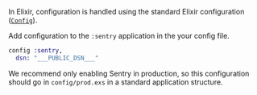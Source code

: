 In Elixir, configuration is handled using the standard Elixir configuration ([`Config`](https://hexdocs.pm/elixir/Config.html)).

Add configuration to the `:sentry` application in the your config file.

<SignInNote />

```elixir {filename:config/prod.exs}
config :sentry,
  dsn: "___PUBLIC_DSN___"
```

We recommend only enabling Sentry in production, so this configuration should go in `config/prod.exs` in a standard application structure.
